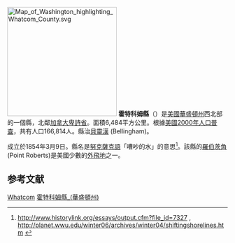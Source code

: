 {{noteTA
|G1=USState
|1=zh:羅伯茨; zh-tw:羅伯茲
}}
[[File:Map_of_Washington_highlighting_Whatcom_County.svg|250px]]
'''霍特科姆縣'''（{{lang-en|Whatcom County}}）是[[美國|美國]][[華盛頓州|華盛頓州]]西北部的一個縣，北鄰[[加拿大|加拿大]][[卑詩省|卑詩省]]。面積6,484平方公里。根據[[美國2000年人口普查|美國2000年人口普查]]，共有人口166,814人。縣治[[貝靈漢|貝靈漢]] (Bellingham)。

成立於1854年3月9日。縣名是[[努克薩克語|努克薩克語]]「嘈吵的水」的意思<ref name="name">http://www.historylink.org/essays/output.cfm?file_id=7327 {{Wayback|url=http://www.historylink.org/essays/output.cfm?file_id=7327 |date=20071022065108 }}, http://planet.wwu.edu/winter06/archives/winter04/shiftingshorelines.htm {{Wayback|url=http://planet.wwu.edu/winter06/archives/winter04/shiftingshorelines.htm |date=20060829123215 }}</ref>。該縣的[[罗伯茨角_(美国)|羅伯茨角]] (Point Roberts)是美國少數的[[外飛地|外飛地]]之一。

==参考文献==
<references />
{{霍特科姆縣 (華盛頓州)}}
{{Washington}}

[[Category:华盛顿州行政区划|Whatcom]]
[[Category:霍特科姆縣_(華盛頓州)|]]